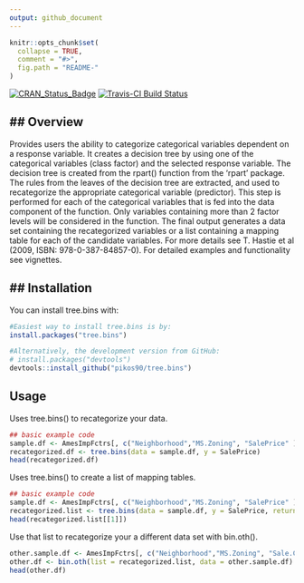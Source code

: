 ```yaml
---
output: github_document
---
```


<!-- README.md is generated from README.Rmd. Please edit that file -->

```r
knitr::opts_chunk$set(
  collapse = TRUE,
  comment = "#>",
  fig.path = "README-"
)
```

[![CRAN_Status_Badge](http://www.r-pkg.org/badges/version/tree.bins)](https://cran.r-project.org/package=tree.bins)
[![Travis-CI Build Status](https://travis-ci.org/Dripdrop12/tree.bins.svg?branch=master)](https://travis-ci.org/Dripdrop12/tree.bins)

## Overview
-----------

Provides users the ability to categorize categorical variables dependent on a response variable. It creates a decision tree by using one of the categorical variables (class factor) and the selected response variable. The decision tree is created from the rpart() function from the 'rpart' package. The rules from the leaves of the decision tree are extracted, and used to recategorize the appropriate categorical variable (predictor). This step is performed for each of the categorical variables that is fed into the data component of the function. Only variables containing more than 2 factor levels will be considered in the function. The final output generates a data set containing the recategorized variables or a list containing a mapping table for each of the candidate variables. For more details see T. Hastie et al (2009, ISBN: 978-0-387-84857-0). For detailed examples and functionality see vignettes. 


## Installation
---------------

You can install tree.bins with:

```r
#Easiest way to install tree.bins is by:
install.packages("tree.bins")

#Alternatively, the development version from GitHub:
# install.packages("devtools")
devtools::install_github("pikos90/tree.bins")
```

## Usage

Uses tree.bins() to recategorize your data. 
```r
## basic example code
sample.df <- AmesImpFctrs[, c("Neighborhood","MS.Zoning", "SalePrice" )]
recategorized.df <- tree.bins(data = sample.df, y = SalePrice)
head(recategorized.df)
```

Uses tree.bins() to create a list of mapping tables.
```r
## basic example code
sample.df <- AmesImpFctrs[, c("Neighborhood","MS.Zoning", "SalePrice" )]
recategorized.list <- tree.bins(data = sample.df, y = SalePrice, return = "lkup.list")
head(recategorized.list[[1]])
```

Use that list to recategorize your a different data set with bin.oth().
```r
other.sample.df <- AmesImpFctrs[, c("Neighborhood","MS.Zoning", "Sale.Condition", "SalePrice" )]
other.df <- bin.oth(list = recategorized.list, data = other.sample.df)
head(other.df)
```

